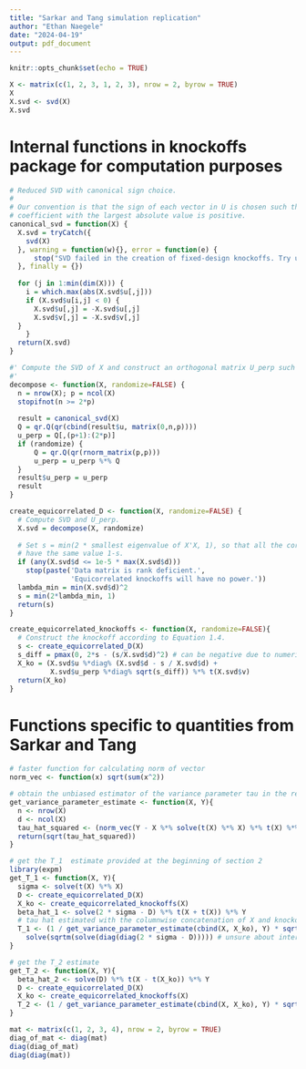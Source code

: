```yaml
---
title: "Sarkar and Tang simulation replication"
author: "Ethan Naegele"
date: "2024-04-19"
output: pdf_document
---
```


```r
knitr::opts_chunk$set(echo = TRUE)
```


```r
X <- matrix(c(1, 2, 3, 1, 2, 3), nrow = 2, byrow = TRUE)
X
X.svd <- svd(X)
X.svd
```


# Internal functions in knockoffs package for computation purposes

```r
# Reduced SVD with canonical sign choice.
# 
# Our convention is that the sign of each vector in U is chosen such that the
# coefficient with the largest absolute value is positive.
canonical_svd = function(X) {
  X.svd = tryCatch({
    svd(X)
  }, warning = function(w){}, error = function(e) {
      stop("SVD failed in the creation of fixed-design knockoffs. Try upgrading R to version >= 3.3.0")
  }, finally = {})
  
  for (j in 1:min(dim(X))) {
    i = which.max(abs(X.svd$u[,j]))
    if (X.svd$u[i,j] < 0) {
      X.svd$u[,j] = -X.svd$u[,j]
      X.svd$v[,j] = -X.svd$v[,j]
  }
    }
  return(X.svd)
}

```


```r
#' Compute the SVD of X and construct an orthogonal matrix U_perp such that U_perp * U = 0.
#'  
decompose <- function(X, randomize=FALSE) {
  n = nrow(X); p = ncol(X)
  stopifnot(n >= 2*p)
  
  result = canonical_svd(X)
  Q = qr.Q(qr(cbind(result$u, matrix(0,n,p))))
  u_perp = Q[,(p+1):(2*p)]
  if (randomize) {
      Q = qr.Q(qr(rnorm_matrix(p,p)))
      u_perp = u_perp %*% Q
  }
  result$u_perp = u_perp
  result
}
```


```r
create_equicorrelated_D <- function(X, randomize=FALSE) {
  # Compute SVD and U_perp.
  X.svd = decompose(X, randomize)
  
  # Set s = min(2 * smallest eigenvalue of X'X, 1), so that all the correlations
  # have the same value 1-s.
  if (any(X.svd$d <= 1e-5 * max(X.svd$d)))
    stop(paste('Data matrix is rank deficient.',
               'Equicorrelated knockoffs will have no power.'))
  lambda_min = min(X.svd$d)^2
  s = min(2*lambda_min, 1)
  return(s)
}

create_equicorrelated_knockoffs <- function(X, randomize=FALSE){
  # Construct the knockoff according to Equation 1.4.
  s <- create_equicorrelated_D(X)
  s_diff = pmax(0, 2*s - (s/X.svd$d)^2) # can be negative due to numerical error
  X_ko = (X.svd$u %*diag% (X.svd$d - s / X.svd$d) +
          X.svd$u_perp %*diag% sqrt(s_diff)) %*% t(X.svd$v)
  return(X_ko)
}
```

# Functions specific to quantities from Sarkar and Tang

```r
# faster function for calculating norm of vector
norm_vec <- function(x) sqrt(sum(x^2))

# obtain the unbiased estimator of the variance parameter tau in the regression setting Y = N(X * beta, tau^2 I_n)
get_variance_parameter_estimate <- function(X, Y){
  n <- nrow(X)
  d <- ncol(X)
  tau_hat_squared <- (norm_vec(Y - X %*% solve(t(X) %*% X) %*% t(X) %*% Y))^2 / (n - d) # numerator is RSS, and assuming n > d
  return(sqrt(tau_hat_squared))
}
```



```r
# get the T_1  estimate provided at the beginning of section 2
library(expm)
get_T_1 <- function(X, Y){
  sigma <- solve(t(X) %*% X)
  D <- create_equicorrelated_D(X)
  X_ko <- create_equicorrelated_knockoffs(X)
  beta_hat_1 <- solve(2 * sigma - D) %*% t(X + t(X)) %*% Y
  # tau hat estimated with the columnwise concatenation of X and knockoff X
  T_1 <- (1 / get_variance_parameter_estimate(cbind(X, X_ko), Y) * sqrt(2)) %*%
    solve(sqrtm(solve(diag(diag(2 * sigma - D))))) # unsure about interpretation of diag operator in the equation for T1 from the paper; this is my best interpretation of it
}

# get the T_2 estimate 
get_T_2 <- function(X, Y){
  beta_hat_2 <- solve(D) %*% t(X - t(X_ko)) %*% Y
  D <- create_equicorrelated_D(X)
  X_ko <- create_equicorrelated_knockoffs(X)
  T_2 <- (1 / get_variance_parameter_estimate(cbind(X, X_ko), Y) * sqrt(2)) * sqrtm(D) %*% beta_hat_2
}

```

```r
mat <- matrix(c(1, 2, 3, 4), nrow = 2, byrow = TRUE)
diag_of_mat <- diag(mat)
diag(diag_of_mat)
diag(diag(mat))
```







